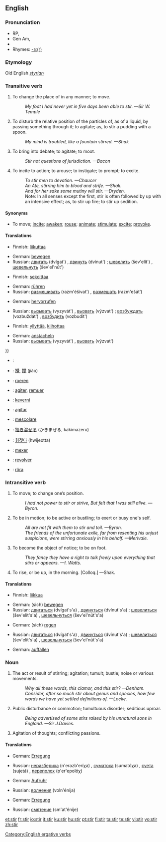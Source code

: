 ==English==

===Pronunciation===
* RP, {{IPA|/stɜː/}}
* Gen Am, {{IPA|/stɜːr/}}
*{{audio|en-us-stir.ogg|Audio (US)}}
*Rhymes: [[Rhymes:English:-ɜː(r)|-ɜː(r)]]

===Etymology===
Old English ''[[styrian]]''

===Transitive verb===
{{rfc-trverb|Transitive verb}}
{{en-verb|stirs|stirring|stirred}}

# To change the place of in any manner; to move.
#:''My foot I had never yet in five days been able to stir. —Sir W. Temple''
# To disturb the relative position of the particles of, as of a liquid, by passing something through it; to agitate; as, to stir a pudding with a spoon.
#:''My mind is troubled, like a fountain stirred. —Shak''
# To bring into debate; to agitate; to moot.
#:''Stir not questions of jurisdiction. —Bacon''
# To incite to action; to arouse; to instigate; to prompt; to excite.
#:''To stir men to devotion. —Chaucer''
#:''An Ate, stirring him to blood and strife. —Shak.''
#:''And for her sake some mutiny will stir. —Dryden.''
#:Note: In all senses except the first, stir is often followed by up with an intensive effect; as, to stir up fire; to stir up sedition.

====Synonyms====
* To move; [[incite]]; [[awaken]]; [[rouse]]; [[animate]]; [[stimulate]]; [[excite]]; [[provoke]].

====Translations====
{{trans-top|To change the place of in any manner; to move}}
*Finnish: [[liikuttaa]]
{{trans-mid}}
*German: [[bewegen]]
*Russian: [[двигать]] (dvígat') {{impf}}, [[двинуть]] (dvínut') {{pf}}; [[шевелить]] (šev'elít') {{impf}}, [[шевельнуть]] (šev'el'nút') {{pf}}
{{trans-bottom}}

{{trans-top|To disturb the relative position of the particles of}}
*Finnish: [[sekoittaa]]
{{trans-mid}}
*German: [[rühren]]
*Russian: [[размешивать]] (razm'éšivat’) {{impf}}, [[размешать]] (razm'ešát’) {{pf}}
{{trans-bottom}}

{{trans-top|To bring into debate; to agitate; to moot}}
*German: [[hervorrufen]]
{{trans-mid}}
*Russian: [[вызывать]] (vyzyvát') {{impf}}, [[вызвать]] (výzvat') {{pf}}; [[возбуждать]] (vozbuždát') {{impf}}, [[возбудить]] (vozbudít') {{pf}}
{{trans-bottom}}

{{trans-top|To incite to action; to arouse; to instigate; to prompt; to excite}}
*Finnish: [[yllyttää]], [[kiihottaa]]
{{trans-mid}}
*German: [[anstacheln]]
*Russian: [[вызывать]] (vyzyvát') {{impf}}, [[вызвать]] (výzvat') {{pf}}
{{trans-bottom}}

{{checktrans-top}}}}
*{{ttbc|Arabic}}: {{ARchar|[[مزج]]}} {{unicode|(mázaja)}}
*{{ttbc|Chinese}}: [[攪]], [[搅]] (jiǎo)
*{{ttbc|Dutch}}: [[roeren]]
*{{ttbc|French}}: [[agiter]], [[remuer]]
*{{ttbc|Hungarian}}: [[keverni]]
*{{ttbc|Ido}}: [[agitar]]
*{{ttbc|Italian}}: [[mescolare]]
{{trans-mid}}
*{{ttbc|Japanese}}: [[掻き混ぜる]] (かきまぜる, kakimazeru)
*{{ttbc|Korean}}: [[휘젓다]] (hwijeotta)
*{{ttbc|Portuguese}}: [[mexer]]
*{{ttbc|Spanish}}: [[revolver]]
*{{ttbc|Swedish}}: [[röra]]
{{trans-bottom}}

===Intransitive verb===
{{en-verb|stirs|stirring|stirred}}

# To move; to change one’s position.
#:''I had not power to stir or strive, But felt that I was still alive. —Byron.''
# To be in motion; to be active or bustling; to exert or busy one's self.
#:''All are not fit with them to stir and toil. —Byron.''
#:''The friends of the unfortunate exile, far from resenting his unjust suspicions, were stirring anxiously in his behalf. —Merivale.''
# To become the object of notice; to be on foot.
#:''They fancy they have a right to talk freely upon everything that stirs or appears. —I. Watts.''
# To rise, or be up, in the morning. [Colloq.] —Shak.

====Translations====
{{trans-top|To move; to change one’s position}}
*Finnish: [[liikkua]]
{{trans-mid}}
*German: (sich) [[bewegen]]
*Russian: [[двигаться]] (dvígat's'a) {{impf}}, [[двинуться]] (dvínut's'a) {{pf}}; [[шевелиться]] (šev'elít's'a) {{impf}}, [[шевельнуться]] (šev'el'nút's'a) {{pf}}
{{trans-bottom}}

{{trans-top|To be in motion}}
*German: (sich) [[regen]]
{{trans-mid}}
*Russian: [[двигаться]] (dvígat's'a) {{impf}}, [[двинуться]] (dvínut's'a) {{pf}}; [[шевелиться]] (šev'elít's'a) {{impf}}, [[шевельнуться]] (šev'el'nút's'a) {{pf}}
{{trans-bottom}}

{{trans-top|To become the object of notice; to be on foot}}
*German: [[auffallen]]
{{trans-mid}}
{{trans-bottom}}

{{trans-top|To rise, or be up, in the morning}}
{{trans-mid}}
{{trans-bottom}}

===Noun===
{{en-noun|s|-}}

# The act or result of stirring; agitation; tumult; bustle; noise or various movements.
#:''Why all these words, this clamor, and this stir? —Denham.''
#:''Consider, after so much stir about genus and species, how few words we have yet settled definitions of. —Locke.''
# Public disturbance or commotion; tumultuous disorder; seditious uproar.
#:''Being advertised of some stirs raised by his unnatural sons in England. —Sir J.Davies.''
# Agitation of thoughts; conflicting passions.

====Translations====
{{trans-top|The act or result of stirring}}
*German: [[Erregung]]
{{trans-mid}}
*Russian: [[неразбериха]] (n'erazb'eríχa) {{f}}, [[суматоха]] (sumatóχa) {{f}}, [[суета]] (sujetá) {{f}}, [[переполох]] (p'er'epolóχ) {{m}}
{{trans-bottom}}

{{trans-top|Public disturbance or commotion}}
*German: [[Aufruhr]]
{{trans-mid}}
*Russian: [[волнения]] (voln'énija) {{p}}
{{trans-bottom}}

{{trans-top|Agitation of thoughts; conflicting passions}}
*German: [[Erregung]]
{{trans-mid}}
*Russian: [[смятение]] (sm'at'énije) {{n}}
{{trans-bottom}}

[[Category:English ergative verbs]]

[[et:stir]]
[[fr:stir]]
[[io:stir]]
[[it:stir]]
[[ku:stir]]
[[hu:stir]]
[[pt:stir]]
[[fi:stir]]
[[ta:stir]]
[[te:stir]]
[[vi:stir]]
[[vo:stir]]
[[zh:stir]]